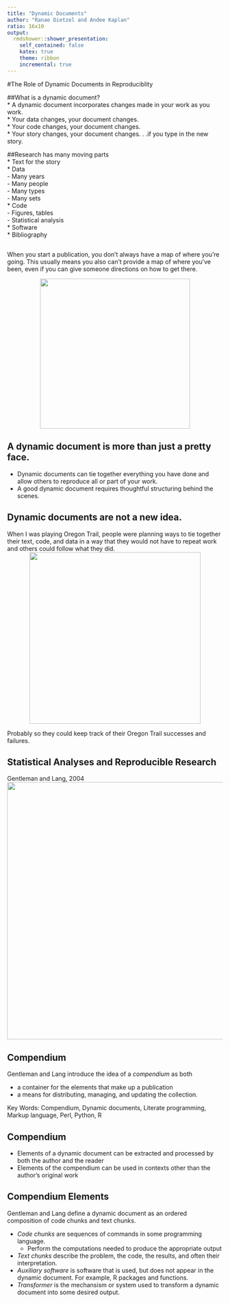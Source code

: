 ```yaml
---
title: "Dynamic Documents"
author: "Ranae Dietzel and Andee Kaplan"
ratio: 16x10
output:
  rmdshower::shower_presentation:
    self_contained: false
    katex: true
    theme: ribbon
    incremental: true
---
```


#The Role of Dynamic Documents in Reproduciblity  

##What is a dynamic document?  
* A dynamic document incorporates changes made in your work as you work.  
* Your data changes, your document changes.  
* Your code changes, your document changes.  
* Your story changes, your document changes. . .if you type in the new story.

##Research has many moving parts  
* Text for the story  
* Data  
    - Many years  
    - Many people  
    - Many types  
    - Many sets  
* Code  
    - Figures, tables  
    - Statistical analysis  
* Software   
* Bibliography  

## 

When you start a publication, you don't always have a map of where you're going. This usually means you also can't provide a map of where you've been, even if you can give someone directions on how to get there.  

<center><img src="images/wrongturn.gif" width="350px"/></center> 

## A dynamic document is more than just a pretty face.  
* Dynamic documents can tie together everything you have done and allow others to reproduce all or part of your work.  
* A good dynamic document requires thoughtful structuring behind the scenes.  

## Dynamic documents are not a new idea.  
When I was playing Oregon Trail, people were planning ways to tie together their text, code, and data in a way that they would not have to repeat work and others could follow what they did.  
<center><img src="images/oregontrail.png" width="400px"/></center>  
Probably so they could keep track of their Oregon Trail successes and failures.  

## Statistical Analyses and Reproducible Research  
  Gentleman and Lang, 2004  
<center><img src="images/thegentlemen.gif" width="600px"/></center>  

## Compendium  
  Gentleman and Lang introduce the idea of a *compendium* as both  
  
* a container for the elements that make up a publication  
* a means for distributing, managing, and updating the collection.  

Key Words: Compendium, Dynamic documents, Literate programming, Markup language, Perl, Python, R  

## Compendium  
* Elements of a dynamic document can be extracted and processed by both the author and the reader  
* Elements of the compendium can be used in contexts other than the author's original work    


## Compendium Elements    
Gentleman and Lang define a dynamic document as an ordered composition of code chunks and text chunks.  

* *Code chunks* are sequences of commands in some programming language.  
    - Perform the computations needed to produce the appropriate output  
* *Text chunks* describe the problem, the code, the results, and often their interpretation.  
* *Auxiliary software* is software that is used, but does not appear in the dynamic document.  For example, R packages and functions.  
* *Transformer* is the mechansism or system used to transform a dynamic document into some desired output.  



